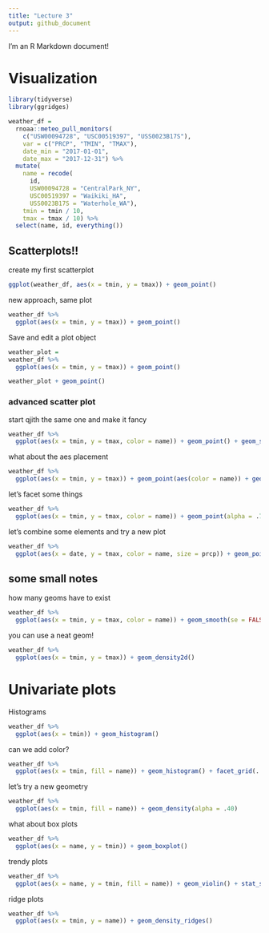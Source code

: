 ```yaml
---
title: "Lecture 3"
output: github_document
---
```


I'm an R Markdown document! 

# Visualization



```r
library(tidyverse)
library(ggridges)
```

```r
weather_df = 
  rnoaa::meteo_pull_monitors(
    c("USW00094728", "USC00519397", "USS0023B17S"),
    var = c("PRCP", "TMIN", "TMAX"), 
    date_min = "2017-01-01",
    date_max = "2017-12-31") %>%
  mutate(
    name = recode(
      id, 
      USW00094728 = "CentralPark_NY", 
      USC00519397 = "Waikiki_HA",
      USS0023B17S = "Waterhole_WA"),
    tmin = tmin / 10,
    tmax = tmax / 10) %>%
  select(name, id, everything())
```

## Scatterplots!!

create my first scatterplot
```r
ggplot(weather_df, aes(x = tmin, y = tmax)) + geom_point()
```

new approach, same plot 

```r
weather_df %>% 
  ggplot(aes(x = tmin, y = tmax)) + geom_point()
```

Save and edit a plot object

```r
weather_plot = 
weather_df %>% 
  ggplot(aes(x = tmin, y = tmax)) + geom_point()

weather_plot + geom_point()
```

### advanced scatter plot

start qjith the same one and make it fancy
```r
weather_df %>% 
  ggplot(aes(x = tmin, y = tmax, color = name)) + geom_point() + geom_smooth(se = FALSE)
```

what about the aes placement 

```r

weather_df %>% 
  ggplot(aes(x = tmin, y = tmax)) + geom_point(aes(color = name)) + geom_smooth()
```

let's facet some things

```r
weather_df %>% 
  ggplot(aes(x = tmin, y = tmax, color = name)) + geom_point(alpha = .7) + geom_smooth(se = FALSE, size = 2) + facet_grid(. ~ name)
```

let's combine some elements and try a new plot

```r
weather_df %>% 
  ggplot(aes(x = date, y = tmax, color = name, size = prcp)) + geom_point(alpha = .5) + geom_smooth(se = FALSE) + facet_grid(. ~ name)
```

## some small notes

how many geoms have to exist
```r
weather_df %>% 
  ggplot(aes(x = tmin, y = tmax, color = name)) + geom_smooth(se = FALSE)
```

you can use a neat geom!
```r
weather_df %>% 
  ggplot(aes(x = tmin, y = tmax)) + geom_density2d()
```

# Univariate plots

Histograms

```r
weather_df %>% 
  ggplot(aes(x = tmin)) + geom_histogram()
```

can we add color?

```r
weather_df %>% 
  ggplot(aes(x = tmin, fill = name)) + geom_histogram() + facet_grid(. ~ name)
```

let's try a new geometry

```r
weather_df %>% 
  ggplot(aes(x = tmin, fill = name)) + geom_density(alpha = .40)
```

what about box plots 
```r
weather_df %>% 
  ggplot(aes(x = name, y = tmin)) + geom_boxplot()
```

trendy plots

```r
weather_df %>% 
  ggplot(aes(x = name, y = tmin, fill = name)) + geom_violin() + stat_summary(fun = median)
```

ridge plots

```r
weather_df %>% 
  ggplot(aes(x = tmin, y = name)) + geom_density_ridges()
```

